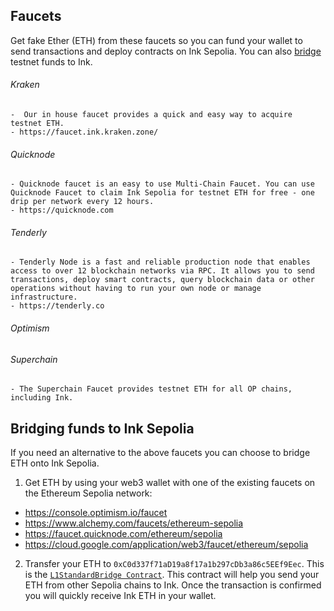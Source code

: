 ## Faucets
Get fake Ether (ETH) from these faucets so you can fund your wallet to send transactions and deploy contracts on Ink Sepolia. You can also [bridge](https://docs.inkonchain.com/quick-start/faucets#bridging-funds-to-ink-sepolia) testnet funds to Ink. 

###### Kraken 
    -  Our in house faucet provides a quick and easy way to acquire testnet ETH.
    - https://faucet.ink.kraken.zone/
###### Quicknode
    - Quicknode faucet is an easy to use Multi-Chain Faucet. You can use Quicknode Faucet to claim Ink Sepolia for testnet ETH for free - one drip per network every 12 hours.
    - https://quicknode.com
###### Tenderly
    - Tenderly Node is a fast and reliable production node that enables access to over 12 blockchain networks via RPC. It allows you to send transactions, deploy smart contracts, query blockchain data or other operations without having to run your own node or manage infrastructure.
    - https://tenderly.co 
###### Optimism
###### Superchain
    - The Superchain Faucet provides testnet ETH for all OP chains, including Ink.

## Bridging funds to Ink Sepolia 
If you need an alternative to the above faucets you can choose to bridge ETH onto Ink Sepolia. 

1. Get ETH by using your web3 wallet with one of the existing faucets on the Ethereum Sepolia network:

- https://console.optimism.io/faucet
- https://www.alchemy.com/faucets/ethereum-sepolia
- https://faucet.quicknode.com/ethereum/sepolia
- https://cloud.google.com/application/web3/faucet/ethereum/sepolia

2. Transfer your ETH to `0xC0d337f71aD19a8f17a1b297cDb3a86c5EEf9Eec`. This is the [`L1StandardBridge Contract`](https://sepolia.etherscan.io/address/0xC0d337f71aD19a8f17a1b297cDb3a86c5EEf9Eec). This contract will help you send your ETH from other Sepolia chains to Ink. Once the transaction is confirmed you will quickly receive Ink ETH in your wallet.
